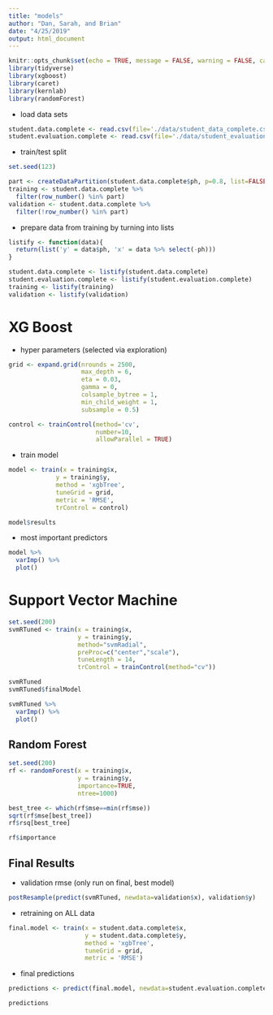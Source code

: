 ```yaml
---
title: "models"
author: "Dan, Sarah, and Brian"
date: "4/25/2019"
output: html_document
---
```


```r
knitr::opts_chunk$set(echo = TRUE, message = FALSE, warning = FALSE, cache = TRUE)
library(tidyverse)
library(xgboost)
library(caret)
library(kernlab)
library(randomForest)
```

- load data sets

```r
student.data.complete <- read.csv(file='./data/student_data_complete.csv')
student.evaluation.complete <- read.csv(file='./data/student_evaluation_complete.csv')
```

- train/test split

```r
set.seed(123)

part <- createDataPartition(student.data.complete$ph, p=0.8, list=FALSE)
training <- student.data.complete %>%
  filter(row_number() %in% part)
validation <- student.data.complete %>%
  filter(!row_number() %in% part)
```

- prepare data from training by turning into lists

```r
listify <- function(data){
  return(list('y' = data$ph, 'x' = data %>% select(-ph)))
}

student.data.complete <- listify(student.data.complete)
student.evaluation.complete <- listify(student.evaluation.complete)
training <- listify(training)
validation <- listify(validation)
```

<h1> XG Boost</h1>

- hyper parameters (selected via exploration)

```r
grid <- expand.grid(nrounds = 2500,
                    max_depth = 6,
                    eta = 0.03,
                    gamma = 0,
                    colsample_bytree = 1,
                    min_child_weight = 1,
                    subsample = 0.5)

control <- trainControl(method='cv',
                        number=10,
                        allowParallel = TRUE)
```

- train model

```r
model <- train(x = training$x,
             y = training$y,
             method = 'xgbTree',
             tuneGrid = grid,
             metric = 'RMSE',
             trControl = control)

model$results
```

- most important predictors

```r
model %>%
  varImp() %>%
  plot()
```

<h1> Support Vector Machine</h1>

```r
set.seed(200)
svmRTuned <- train(x = training$x,
                   y = training$y,
                   method="svmRadial", 
                   preProc=c("center","scale"),
                   tuneLength = 14,
                   trControl = trainControl(method="cv"))

svmRTuned
svmRTuned$finalModel
```

```r
svmRTuned %>%
  varImp() %>%
  plot()
```

<h2>Random Forest</h2>

```r
set.seed(200)
rf <- randomForest(x = training$x,
                   y = training$y, 
                   importance=TRUE,
                   ntree=1000)

best_tree <- which(rf$mse==min(rf$mse))
sqrt(rf$mse[best_tree])
rf$rsq[best_tree]
```

```r
rf$importance 
```

<h2> Final Results </h2>

- validation rmse (only run on final, best model)

```r
postResample(predict(svmRTuned, newdata=validation$x), validation$y)
```

- retraining on ALL data

```r
final.model <- train(x = student.data.complete$x,
                     y = student.data.complete$y,
                     method = 'xgbTree',
                     tuneGrid = grid,
                     metric = 'RMSE')
```

- final predictions

```r
predictions <- predict(final.model, newdata=student.evaluation.complete$x)
```

```r
predictions
```

